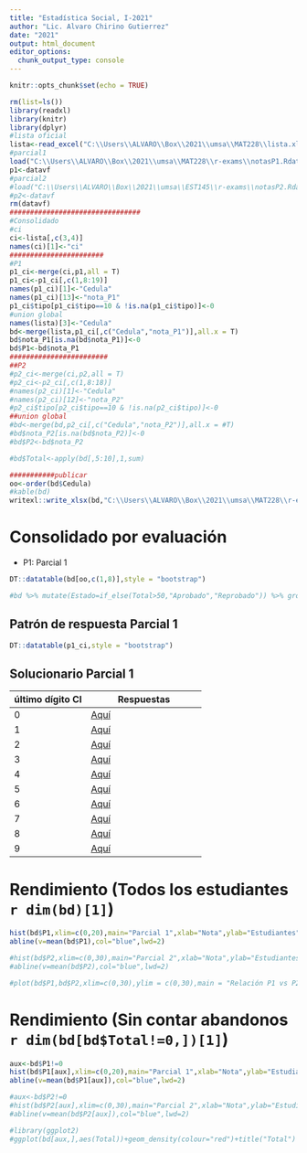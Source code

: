 ```yaml
---
title: "Estadística Social, I-2021"
author: "Lic. Alvaro Chirino Gutierrez"
date: "2021"
output: html_document
editor_options: 
  chunk_output_type: console
---
```


```r
knitr::opts_chunk$set(echo = TRUE)
```

```r
rm(list=ls())
library(readxl)
library(knitr)
library(dplyr)
#lista oficial
lista<-read_excel("C:\\Users\\ALVARO\\Box\\2021\\umsa\\MAT228\\lista.xlsx",1,range = "B11:G104")
#parcial1
load("C:\\Users\\ALVARO\\Box\\2021\\umsa\\MAT228\\r-exams\\notasP1.Rdata")
p1<-datavf
#parcial2
#load("C:\\Users\\ALVARO\\Box\\2021\\umsa\\EST145\\r-exams\\notasP2.Rdata")
#p2<-datavf
rm(datavf)
################################
#Consolidado
#ci
ci<-lista[,c(3,4)]
names(ci)[1]<-"ci"
#######################
#P1
p1_ci<-merge(ci,p1,all = T)
p1_ci<-p1_ci[,c(1,8:19)]
names(p1_ci)[1]<-"Cedula"
names(p1_ci)[13]<-"nota_P1"
p1_ci$tipo[p1_ci$tipo==10 & !is.na(p1_ci$tipo)]<-0
#union global
names(lista)[3]<-"Cedula"
bd<-merge(lista,p1_ci[,c("Cedula","nota_P1")],all.x = T)
bd$nota_P1[is.na(bd$nota_P1)]<-0
bd$P1<-bd$nota_P1
########################
##P2
#p2_ci<-merge(ci,p2,all = T)
#p2_ci<-p2_ci[,c(1,8:18)]
#names(p2_ci)[1]<-"Cedula"
#names(p2_ci)[12]<-"nota_P2"
#p2_ci$tipo[p2_ci$tipo==10 & !is.na(p2_ci$tipo)]<-0
##union global
#bd<-merge(bd,p2_ci[,c("Cedula","nota_P2")],all.x = #T)
#bd$nota_P2[is.na(bd$nota_P2)]<-0
#bd$P2<-bd$nota_P2

#bd$Total<-apply(bd[,5:10],1,sum)

###########publicar 
oo<-order(bd$Cedula)
#kable(bd)
writexl::write_xlsx(bd,"C:\\Users\\ALVARO\\Box\\2021\\umsa\\MAT228\\r-exams\\consolidado_v0.xlsx")
```

# Consolidado por evaluación

* P1: Parcial 1

```r
DT::datatable(bd[oo,c(1,8)],style = "bootstrap")

#bd %>% mutate(Estado=if_else(Total>50,"Aprobado","Reprobado")) %>% group_by(Estado) %>% count() %>% kable()
```

## Patrón de respuesta Parcial 1

```r
DT::datatable(p1_ci,style = "bootstrap")
```

## Solucionario Parcial 1

último dígito CI | Respuestas
------|---------
0 | [Aquí](https://alvarolimber.github.io/notas/MAT228_2021/p1_sol_00.pdf)
1 | [Aquí](https://alvarolimber.github.io/notas/MAT228_2021/p1_sol_01.pdf)
2 | [Aquí](https://alvarolimber.github.io/notas/MAT228_2021/p1_sol_02.pdf)
3 | [Aquí](https://alvarolimber.github.io/notas/MAT228_2021/p1_sol_03.pdf)
4 | [Aquí](https://alvarolimber.github.io/notas/MAT228_2021/p1_sol_04.pdf)
5 | [Aquí](https://alvarolimber.github.io/notas/MAT228_2021/p1_sol_05.pdf)
6 | [Aquí](https://alvarolimber.github.io/notas/MAT228_2021/p1_sol_06.pdf)
7 | [Aquí](https://alvarolimber.github.io/notas/MAT228_2021/p1_sol_07.pdf)
8 | [Aquí](https://alvarolimber.github.io/notas/MAT228_2021/p1_sol_08.pdf)
9 | [Aquí](https://alvarolimber.github.io/notas/MAT228_2021/p1_sol_09.pdf)

# Rendimiento (Todos los estudiantes `r dim(bd)[1]`)

```r
hist(bd$P1,xlim=c(0,20),main="Parcial 1",xlab="Nota",ylab="Estudiantes")
abline(v=mean(bd$P1),col="blue",lwd=2)

#hist(bd$P2,xlim=c(0,30),main="Parcial 2",xlab="Nota",ylab="Estudiantes")
#abline(v=mean(bd$P2),col="blue",lwd=2)

#plot(bd$P1,bd$P2,xlim=c(0,30),ylim = c(0,30),main = "Relación P1 vs P2",xlab="Parcial 1",ylab="Parcial 2")
```

# Rendimiento (Sin contar abandonos `r dim(bd[bd$Total!=0,])[1]`)

```r
aux<-bd$P1!=0
hist(bd$P1[aux],xlim=c(0,20),main="Parcial 1",xlab="Nota",ylab="Estudiantes")
abline(v=mean(bd$P1[aux]),col="blue",lwd=2)

#aux<-bd$P2!=0
#hist(bd$P2[aux],xlim=c(0,30),main="Parcial 2",xlab="Nota",ylab="Estudiantes")
#abline(v=mean(bd$P2[aux]),col="blue",lwd=2)

#library(ggplot2)
#ggplot(bd[aux,],aes(Total))+geom_density(colour="red")+title("Total")
```